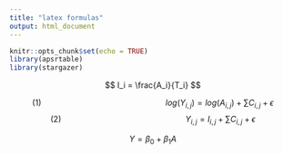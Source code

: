 ```yaml
---
title: "latex formulas"
output: html_document
---
```


```r
knitr::opts_chunk$set(echo = TRUE)
library(apsrtable)
library(stargazer)
```

$$
I_i = \frac{A_i}{T_i}
$$

$$
(1)\hspace{6cm} log(Y_{i,j}) = log(A_{i,j}) + \sum C_{i,j} + \epsilon
$$
$$
(2)\hspace{6cm} Y_{i,j} = I_{i,j} + \sum C_{i,j} + \epsilon
$$

$$
Y = \beta_0 + \beta_1A
$$